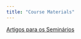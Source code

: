 ```yaml
---
title: "Course Materials"
---
```


[Artigos para os Seminários](https://drive.google.com/drive/folders/1a2_tuO4AyDeOBNtxJVg3fWb63n5ypGO-?usp=sharing)
